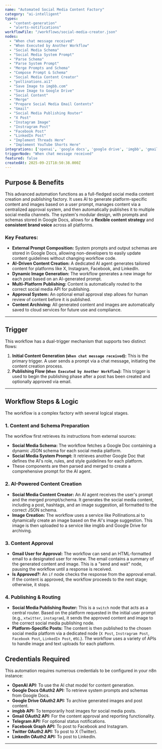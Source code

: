 ```yaml
---
name: "Automated Social Media Content Factory"
category: "ai-intelligent"
types:
  - "content-generation"
  - "alerts-notifications"
workflowFile: "/workflows/social-media-creator.json"
nodes:
  - "When chat message received"
  - "When Executed by Another Workflow"
  - "Social Media Schema"
  - "Social Media System Prompt"
  - "Parse Schema"
  - "Parse System Prompt"
  - "Merge Prompts and Schema"
  - "Compose Prompt & Schema"
  - "Social Media Content Creator"
  - "pollinations.ai1"
  - "Save Image to imgbb.com"
  - "Save Image to Google Drive"
  - "Social Content"
  - "Merge"
  - "Prepare Social Media Email Contents"
  - "Gmail"
  - "Social Media Publishing Router"
  - "X Post"
  - "Instagram Image"
  - "Instragram Post"
  - "Facebook Post"
  - "LinkedIn Post"
  - "Implement Threads Here"
  - "Implement YouTube Shorts Here"
integrations: ['openai', 'google docs', 'google drive', 'imgbb', 'gmail', 'telegram', 'twitter', 'instagram', 'facebook', 'linkedin', 'threads', 'youtube']
triggerNode: "When chat message received"
featured: false
createdAt: 2025-09-21T18:50:38.000Z
---
```


## Purpose & Benefits

This advanced automation functions as a full-fledged social media content creation and publishing factory. It uses AI to generate platform-specific content and images based on a user prompt, manages content via a centralized approval system, and then automatically publishes it to multiple social media channels. The system's modular design, with prompts and schemas stored in Google Docs, allows for a **flexible content strategy** and **consistent brand voice** across all platforms.

### Key Features:
* **External Prompt Composition:** System prompts and output schemas are stored in Google Docs, allowing non-developers to easily update content guidelines without changing workflow code.
* **AI-Driven Content Creation:** A dedicated AI agent generates tailored content for platforms like X, Instagram, Facebook, and LinkedIn.
* **Dynamic Image Generation:** The workflow generates a new image for each post based on an AI-generated prompt.
* **Multi-Platform Publishing:** Content is automatically routed to the correct social media API for publishing.
* **Approval System:** An optional email approval step allows for human review of content before it is published.
* **Content Archiving:** All generated content and images are automatically saved to cloud services for future use and compliance.

---

## Trigger

This workflow has a dual-trigger mechanism that supports two distinct flows:

1.  **Initial Content Generation (`When chat message received`):** This is the primary trigger. A user sends a prompt via a chat message, initiating the content creation process.
2.  **Publishing Flow (`When Executed by Another Workflow`):** This trigger is used to begin the publishing phase after a post has been created and optionally approved via email.

---

## Workflow Steps & Logic

The workflow is a complex factory with several logical stages.

### 1. Content and Schema Preparation
The workflow first retrieves its instructions from external sources:
* **Social Media Schema:** The workflow fetches a Google Doc containing a dynamic JSON schema for each social media platform.
* **Social Media System Prompt:** It retrieves another Google Doc that defines the AI's role, rules, and style guidelines for each platform.
* These components are then parsed and merged to create a comprehensive prompt for the AI agent.

### 2. AI-Powered Content Creation
* **Social Media Content Creator:** An AI agent receives the user's prompt and the merged prompt/schema. It generates the social media content, including a post, hashtags, and an image suggestion, all formatted to the correct JSON schema.
* **Image Creation:** The workflow uses a service like Pollinations.ai to dynamically create an image based on the AI's image suggestion. This image is then uploaded to a service like imgbb and Google Drive for archiving.

### 3. Content Approval
* **Gmail User for Approval:** The workflow can send an HTML-formatted email to a designated user for review. The email contains a summary of the generated content and image. This is a "send and wait" node, pausing the workflow until a response is received.
* **Is Approved?:** An `if` node checks the response from the approval email. If the content is approved, the workflow proceeds to the next stage; otherwise, it stops.

### 4. Publishing & Routing
* **Social Media Publishing Router:** This is a `switch` node that acts as a central router. Based on the platform requested in the initial user prompt (e.g., `xtwitter`, `instagram`), it sends the approved content and image to the correct social media publishing node.
* **Platform-Specific Posts:** The content is then published to the chosen social media platform via a dedicated node (`X Post`, `Instragram Post`, `Facebook Post`, `LinkedIn Post`, etc.). The workflow uses a variety of APIs to handle image and text uploads for each platform.

## Credentials Required

This automation requires numerous credentials to be configured in your n8n instance:

* **OpenAI API:** To use the AI chat model for content generation.
* **Google Docs OAuth2 API:** To retrieve system prompts and schemas from Google Docs.
* **Google Drive OAuth2 API:** To archive generated images and post content.
* **imgbb API:** To temporarily host images for social media posts.
* **Gmail OAuth2 API:** For the content approval and reporting functionality.
* **Telegram API:** For optional status notifications.
* **Facebook Graph API:** To post to Facebook and Instagram.
* **Twitter OAuth2 API:** To post to X (Twitter).
* **LinkedIn OAuth2 API:** To post to LinkedIn.

---



